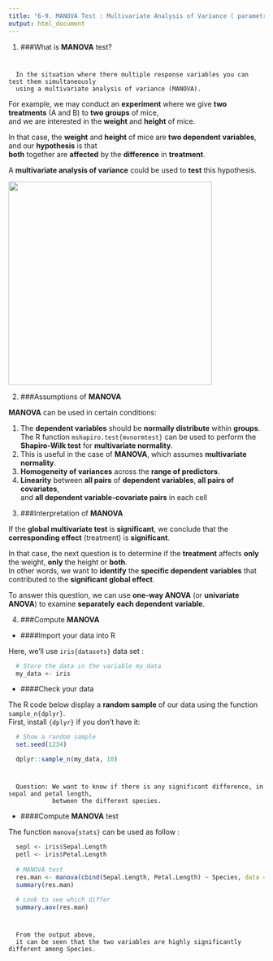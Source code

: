 ```yaml
---
title: "6-9. MANOVA Test : Multivariate Analysis of Variance ( parametric )"
output: html_document
---
```


(@) ###What is **MANOVA** test?

#
      In the situation where there multiple response variables you can test them simultaneously 
      using a multivariate analysis of variance (MANOVA).  

For example, we may conduct an **experiment** where we give **two treatments** (A and B) to **two groups** of mice,  
and we are interested in the **weight** and **height** of mice.  

In that case, the **weight** and **height** of mice are **two dependent variables**, and our **hypothesis** is that  
**both** together are **affected** by the **difference** in **treatment**.  

A **multivariate analysis of variance** could be used to **test** this hypothesis.

![](images/manova-test.png){width=400px}


(@) ###Assumptions of **MANOVA**

**MANOVA** can be used in certain conditions:

  1) The **dependent variables** should be **normally distribute** within **groups**.
     The R function `mshapiro.test{mvnormtest}` can be used to perform the **Shapiro-Wilk test** for **multivariate normality**.
  2) This is useful in the case of **MANOVA**, which assumes **multivariate normality**.  
  3) **Homogeneity of variances** across the **range of predictors**.  
  4) **Linearity** between **all pairs** of **dependent variables**, **all pairs of covariates**,  
     and **all dependent variable-covariate pairs** in each cell


(@) ###Interpretation of **MANOVA**

If the **global multivariate test** is **significant**, we conclude that the **corresponding effect** (treatment) is **significant**.

In that case, the next question is to determine if the **treatment** affects **only** the weight, **only** the height or **both**.  
In other words, we want to **identify** the **specific dependent variables** that contributed to the **significant global effect**.

To answer this question, we can use **one-way ANOVA** (or **univariate ANOVA**) to examine **separately** **each dependent variable**.


(@) ###Compute **MANOVA**

+ ####Import your data into R

Here, we’ll use `iris{datasets}` data set :

```r
  # Store the data in the variable my_data
  my_data <- iris
```


+ ####Check your data

The R code below display a **random sample** of our data using the function `sample_n{dplyr}`.  
First, install `{dplyr}` if you don’t have it:

```r
  # Show a random sample
  set.seed(1234)

  dplyr::sample_n(my_data, 10)
```

#
      Question: We want to know if there is any significant difference, in sepal and petal length, 
                between the different species.


+ ####Compute **MANOVA** test

The function `manova{stats}` can be used as follow :

```r
  sepl <- iris$Sepal.Length
  petl <- iris$Petal.Length
  
  # MANOVA test
  res.man <- manova(cbind(Sepal.Length, Petal.Length) ~ Species, data = iris)
  summary(res.man)
  
  # Look to see which differ
  summary.aov(res.man)
```

#
      From the output above, 
      it can be seen that the two variables are highly significantly different among Species.



